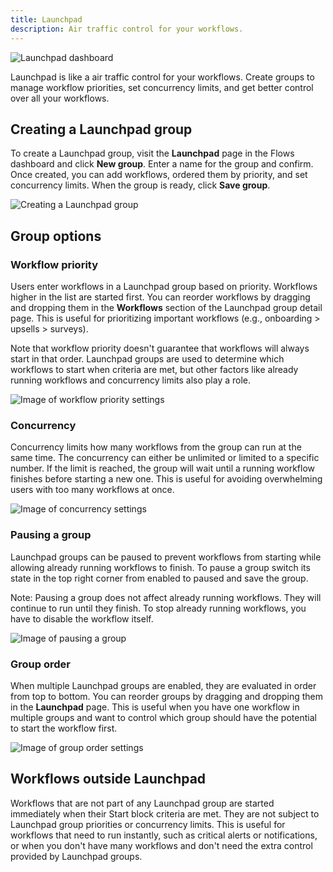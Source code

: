 ```yaml
---
title: Launchpad
description: Air traffic control for your workflows.
---
```



![Launchpad dashboard](/launchpad/cover.png)

Launchpad is like a air traffic control for your workflows. Create groups to manage workflow priorities, set concurrency limits, and get better control over all your workflows.

## Creating a Launchpad group

To create a Launchpad group, visit the **Launchpad** page in the Flows dashboard and click **New group**. Enter a name for the group and confirm. Once created, you can add workflows, ordered them by priority, and set concurrency limits. When the group is ready, click **Save group**.

![Creating a Launchpad group](/launchpad/create-group.png)

## Group options

### Workflow priority

Users enter workflows in a Launchpad group based on priority. Workflows higher in the list are started first. You can reorder workflows by dragging and dropping them in the **Workflows** section of the Launchpad group detail page. This is useful for prioritizing important workflows (e.g., onboarding > upsells > surveys).

Note that workflow priority doesn't guarantee that workflows will always start in that order. Launchpad groups are used to determine which workflows to start when criteria are met, but other factors like already running workflows and concurrency limits also play a role.

![Image of workflow priority settings](/launchpad/workflow-order.png)

### Concurrency

Concurrency limits how many workflows from the group can run at the same time. The concurrency can either be unlimited or limited to a specific number. If the limit is reached, the group will wait until a running workflow finishes before starting a new one. This is useful for avoiding overwhelming users with too many workflows at once.

![Image of concurrency settings](/launchpad/concurrency.png)

### Pausing a group

Launchpad groups can be paused to prevent workflows from starting while allowing already running workflows to finish. To pause a group switch its state in the top right corner from enabled to paused and save the group.

Note: Pausing a group does not affect already running workflows. They will continue to run until they finish. To stop already running workflows, you have to disable the workflow itself.

![Image of pausing a group](/launchpad/pause-group.png)

### Group order

When multiple Launchpad groups are enabled, they are evaluated in order from top to bottom. You can reorder groups by dragging and dropping them in the **Launchpad** page. This is useful when you have one workflow in multiple groups and want to control which group should have the potential to start the workflow first.

![Image of group order settings](/launchpad/group-order.png)

## Workflows outside Launchpad

Workflows that are not part of any Launchpad group are started immediately when their Start block criteria are met. They are not subject to Launchpad group priorities or concurrency limits. This is useful for workflows that need to run instantly, such as critical alerts or notifications, or when you don't have many workflows and don't need the extra control provided by Launchpad groups.
